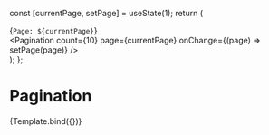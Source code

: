 

<Meta title="Components/Navigation/Pagination" component={Pagination} />

  const [currentPage, setPage] = useState(1);
  return (
    <div>
      <div>{`Page: ${currentPage}`}</div>
      <Pagination
        count={10}
        page={currentPage}
        onChange={(page) => setPage(page)}
      />
    </div>
  );
};

# Pagination

<Canvas>
  <Story name="Pagination">{Template.bind({})}</Story>
</Canvas>
